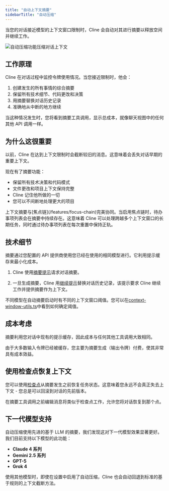 ```yaml
---
title: "自动上下文摘要"
sidebarTitle: "自动压缩"
---
```


当您的对话接近模型的上下文窗口限制时，Cline 会自动对其进行摘要以释放空间并继续工作。

<Frame>
	<img
		src="https://storage.googleapis.com/cline_public_images/docs/assets/condensing.png"
		alt="自动压缩功能压缩对话上下文"
	/>
</Frame>

## 工作原理

Cline 在对话过程中监控令牌使用情况。当您接近限制时，他会：

1. 创建发生的所有事情的综合摘要
2. 保留所有技术细节、代码更改和决策
3. 用摘要替换对话历史记录
4. 准确地从中断的地方继续

当这种情况发生时，您将看到摘要工具调用，显示总成本，就像聊天视图中的任何其他 API 调用一样。

## 为什么这很重要

以前，Cline 在达到上下文限制时会截断较旧的消息。这意味着会丢失对话早期的重要上下文。

现在有了摘要功能：
- 保留所有技术决策和代码模式
- 文件更改和项目上下文保持完整
- Cline 记住他所做的一切
- 您可以不间断地处理更大的项目

<Tip>
上下文摘要与[焦点链](/features/focus-chain)完美协同。当启用焦点链时，待办事项列表会在摘要中持续存在。这意味着 Cline 可以处理跨越多个上下文窗口的长期任务，同时通过待办事项列表在每次重置中保持正轨。
</Tip>

## 技术细节

摘要通过您配置的 API 提供商使用您已经在使用的相同模型进行。它利用提示缓存来最小化成本。

1. Cline 使用[摘要提示](https://github.com/cline/cline/blob/main/src/core/prompts/contextManagement.ts)请求对话摘要。

2. 一旦生成摘要，Cline 用[继续提示](https://github.com/cline/cline/blob/main/src/core/prompts/contextManagement.ts#L69)替换对话历史记录，该提示要求 Cline 继续工作并提供摘要作为上下文。

不同模型在自动摘要启动时有不同的上下文窗口阈值。您可以在[context-window-utils.ts](https://github.com/cline/cline/blob/main/src/core/context/context-management/context-window-utils.ts)中看到如何确定阈值。

## 成本考虑

摘要利用您对话中现有的提示缓存，因此成本与任何其他工具调用大致相同。

由于大多数输入令牌已经被缓存，您主要为摘要生成（输出令牌）付费，使其非常具有成本效益。

## 使用检查点恢复上下文

您可以使用[检查点](/features/checkpoints)从摘要发生之前恢复任务状态。这意味着您永远不会真正失去上下文 - 您总是可以回滚到对话的先前版本。

<Note>
  在摘要工具调用之前编辑消息将类似于检查点工作，允许您将对话恢复到那个点。
</Note>

## 下一代模型支持

自动压缩使用先进的基于 LLM 的摘要，我们发现这对下一代模型效果显著更好。我们目前支持以下模型的此功能：

- **Claude 4 系列**
- **Gemini 2.5 系列**
- **GPT-5**
- **Grok 4**

<Note>
使用其他模型时，即使在设置中启用了自动压缩，Cline 也会自动回退到标准的基于规则的上下文截断方法。
</Note>
